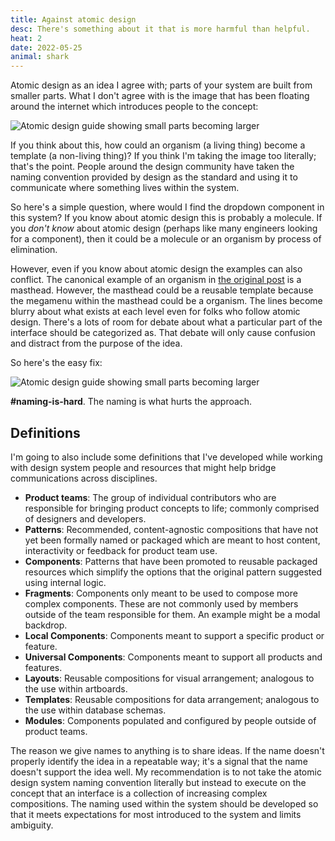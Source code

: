 ```yaml
---
title: Against atomic design
desc: There's something about it that is more harmful than helpful. 
heat: 2
date: 2022-05-25
animal: shark
---
```


Atomic design as an idea I agree with; parts of your system are built from smaller parts. What I don't agree with is the image that has been floating around the internet which introduces people to the concept:

![Atomic design guide showing small parts becoming larger](/images/brad-frost-atomic.png)

If you think about this, how could an organism (a living thing) become a template (a non-living thing)? If you think I'm taking the image too literally; that's the point. People around the design community have taken the naming convention provided by design as the standard and using it to communicate where something lives within the system.

So here's a simple question, where would I find the dropdown component in this system? If you know about atomic design this is probably a molecule. If you _don't know_ about atomic design (perhaps like many engineers looking for a component), then it could be a molecule or an organism by process of elimination.

However, even if you know about atomic design the examples can also conflict. The canonical example of an organism in [the original post](https://bradfrost.com/blog/post/atomic-web-design/) is a masthead. However, the masthead could be a reusable template because the megamenu within the masthead could be a organism. The lines become blurry about what exists at each level even for folks who follow atomic design. There's a lots of room for debate about what a particular part of the interface should be categorized as. That debate will only cause confusion and distract from the purpose of the idea.

So here's the easy fix:

![Atomic design guide showing small parts becoming larger](/images/revised-atomic.png)

**#naming-is-hard**. The naming is what hurts the approach.

## Definitions

I'm going to also include some definitions that I've developed while working with design system people and resources that might help bridge communications across disciplines.

- **Product teams**: The group of individual contributors who are responsible for bringing product concepts to life; commonly comprised of designers and developers.
- **Patterns**: Recommended, content-agnostic compositions that have not yet been formally named or packaged which are meant to host content, interactivity or feedback for product team use.
- **Components**: Patterns that have been promoted to reusable packaged resources which simplify the options that the original pattern suggested using internal logic.
- **Fragments**: Components only meant to be used to compose more complex components. These are not commonly used by members outside of the team responsible for them. An example might be a modal backdrop.
- **Local Components**: Components meant to support a specific product or feature.
- **Universal Components**: Components meant to support all products and features.
- **Layouts**: Reusable compositions for visual arrangement; analogous to the use within artboards.
- **Templates**: Reusable compositions for data arrangement; analogous to the use within database schemas.
- **Modules**: Components populated and configured by people outside of product teams.

The reason we give names to anything is to share ideas. If the name doesn't properly identify the idea in a repeatable way; it's a signal that the name doesn't support the idea well. My recommendation is to not take the atomic design system naming convention literally but instead to execute on the concept that an interface is a collection of increasing complex compositions. The naming used within the system should be developed so that it meets expectations for most introduced to the system and limits ambiguity.